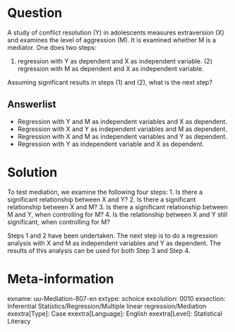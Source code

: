 Question
========
A study of conflict resolution (Y) in adolescents measures extraversion (X) and examines the level of aggression (M). It is examined whether M is a mediator. One does two steps:

(1) regression with Y as dependent and X as independent variable. (2) regression with M as dependent and X as independent variable.

Assuming significant results in steps (1) and (2), what is the next step?

Answerlist
----------
* Regression with Y and M as independent variables and X as dependent.
* Regression with X and Y as independent variables and M as dependent.
* Regression with X and M as independent variables and Y as dependent.
* Regression with Y as independent variable and X as dependent.


Solution
========
To test mediation, we examine the following four steps: 1. Is there a significant relationship between X and Y? 2. Is there a significant relationship between X and M? 3. Is there a significant relationship between M and Y, when controlling for M? 4. Is the relationship between X and Y still significant, when controlling for M?

Steps 1 and 2 have been undertaken. The next step is to do a regression analysis with X and M as independent variables and Y as dependent. The results of this analysis can be used for both Step 3 and Step 4.

Meta-information
================
exname: uu-Mediation-807-en
extype: schoice
exsolution: 0010
exsection: Inferential Statistics/Regression/Multiple linear regression/Mediation
exextra[Type]: Case
exextra[Language]: English
exextra[Level]: Statistical Literacy